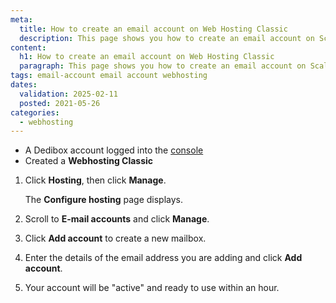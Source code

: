 ```yaml
---
meta:
  title: How to create an email account on Web Hosting Classic
  description: This page shows you how to create an email account on Scaleway Web Hosting Classic
content:
  h1: How to create an email account on Web Hosting Classic
  paragraph: This page shows you how to create an email account on Scaleway Web Hosting Classic
tags: email-account email account webhosting
dates:
  validation: 2025-02-11
  posted: 2021-05-26
categories:
  - webhosting
---
```




<WebhostingOnline />

<Requirements />

- A Dedibox account logged into the [console](https://console.online.net)
- Created a **Webhosting Classic**

1. Click **Hosting**, then click **Manage**.
    <Lightbox image={image} />

    The **Configure hosting** page displays.
2. Scroll to **E-mail accounts** and click **Manage**.
3. Click **Add account** to create a new mailbox.
4. Enter the details of the email address you are adding and click **Add account**.
5. Your account will be "active" and ready to use within an hour.
